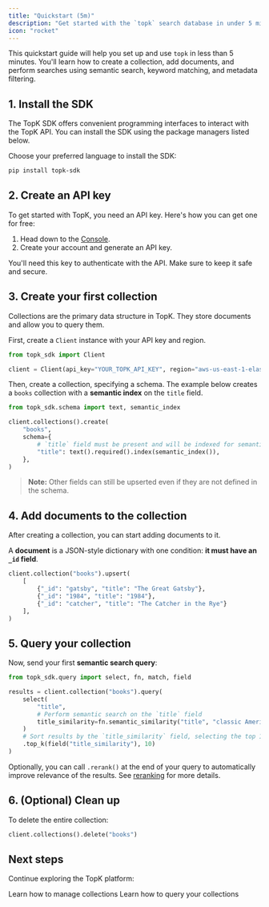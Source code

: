 ```yaml
---
title: "Quickstart (5m)"
description: "Get started with the `topk` search database in under 5 minutes."
icon: "rocket"
---
```



This quickstart guide will help you set up and use `topk` in less than 5 minutes. You'll learn how to create a collection, add documents, and perform searches using semantic search, keyword matching, and metadata filtering.

## 1. Install the SDK

The TopK SDK offers convenient programming interfaces to interact with the TopK API. You can install the SDK using the package managers listed below.

Choose your preferred language to install the SDK:

<CodeGroup>

```bash Python
pip install topk-sdk
```

</CodeGroup>

## 2. Create an API key

To get started with TopK, you need an API key. Here's how you can get one for free:

1. Head down to the <a href="https://console.topk.io" target="_blank">Console</a>.
2. Create your account and generate an API key.

You'll need this key to authenticate with the API. Make sure to keep it safe and secure.

## 3. Create your first collection

Collections are the primary data structure in TopK. They store documents and allow you to query them.

First, create a `Client` instance with your API key and <Tooltip tip="TopK region is where your data is stored. It maps to a specific cloud region.">region</Tooltip>.

<CodeGroup>

```python Python
from topk_sdk import Client

client = Client(api_key="YOUR_TOPK_API_KEY", region="aws-us-east-1-elastica")
```

</CodeGroup>

Then, create a collection, specifying a schema. The example below creates a `books` collection with a **semantic index** on the `title` field.

<CodeGroup>

```python Python
from topk_sdk.schema import text, semantic_index

client.collections().create(
    "books",
    schema={
        # `title` field must be present and will be indexed for semantic search.
        "title": text().required().index(semantic_index()),
    },
)
```

</CodeGroup>

> **Note:** Other fields can still be upserted even if they are not defined in the schema.


## 4. Add documents to the collection

After creating a collection, you can start adding documents to it.

A **document** is a JSON-style dictionary with one condition: **it must have an `_id` field**.

<CodeGroup>

```python Python
client.collection("books").upsert(
    [
        {"_id": "gatsby", "title": "The Great Gatsby"},
        {"_id": "1984", "title": "1984"},
        {"_id": "catcher", "title": "The Catcher in the Rye"}
    ],
)
```

</CodeGroup>

## 5. Query your collection

Now, send your first **semantic search query**:

<CodeGroup>

```python Python
from topk_sdk.query import select, fn, match, field

results = client.collection("books").query(
    select(
        "title",
        # Perform semantic search on the `title` field
        title_similarity=fn.semantic_similarity("title", "classic American novel"),
    )
    # Sort results by the `title_similarity` field, selecting the top 10 results
    .top_k(field("title_similarity"), 10)
)
```

</CodeGroup>

Optionally, you can call `.rerank()` at the end of your query to automatically improve relevance of the results. See [reranking](/documents/query#reranking) for more details.

## 6. (Optional) Clean up

To delete the entire collection:

<CodeGroup>

```python Python
client.collections().delete("books")
```

</CodeGroup>

<Support />

## Next steps

Continue exploring the TopK platform:

<CardGroup>

<Card title="Managing collections" icon="paintbrush" href="/collections/create">
  Learn how to manage collections
</Card>

<Card title="Querying" icon="square-code" href="/documents/query">
  Learn how to query your collections
</Card>

</CardGroup>
